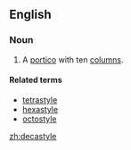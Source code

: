 ==English==

===Noun===
{{en-noun}}

# A [[portico]] with ten [[column]]s.

====Related terms====
* [[tetrastyle]]
* [[hexastyle]]
* [[octostyle]]

[[zh:decastyle]]